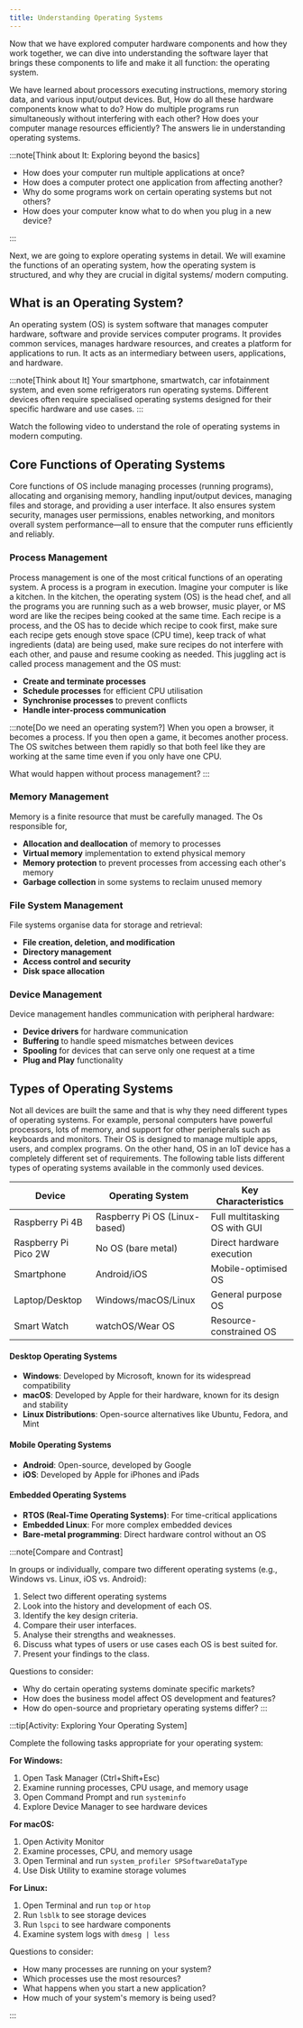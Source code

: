 ```yaml
---
title: Understanding Operating Systems
---
```



Now that we have explored computer hardware components and how they work together, we can dive into understanding the software layer that brings these components to life and make it all function: the operating system.

We have learned about processors executing instructions, memory storing data, and various input/output devices. But, How do all these hardware components know what to do? How do multiple programs run simultaneously without interfering with each other? How does your computer manage resources efficiently? The answers lie in understanding operating systems.

:::note[Think about It: Exploring beyond the basics]

- How does your computer run multiple applications at once?
- How does a computer protect one application from affecting another?
- Why do some programs work on certain operating systems but not others?
- How does your computer know what to do when you plug in a new device?
  
:::

Next, we are going to explore operating systems in detail. We will examine the functions of an operating system, how the operating system is structured, and why they are crucial in digital systems/ modern computing.

## What is an Operating System?

An operating system (OS) is system software that manages computer hardware, software and provide services computer programs. It provides common services, manages hardware resources, and creates a platform for applications to run. It acts as an intermediary between users, applications, and hardware.

:::note[Think about It]
Your smartphone, smartwatch, car infotainment system, and even some refrigerators run operating systems. Different devices often require specialised operating systems designed for their specific hardware and use cases.
:::

Watch the following video to understand the role of operating systems in modern computing.

<div class='not-content'>
  <YouTube id='fkGCLIQx1MI' params='fs=1&modestbranding=1&rel=0&autoplay=1' />
</div>


## Core Functions of Operating Systems
Core functions of OS include managing processes (running programs), allocating and organising memory, handling input/output devices, managing files and storage, and providing a user interface. It also ensures system security, manages user permissions, enables networking, and monitors overall system performance—all to ensure that the computer runs efficiently and reliably.

### Process Management

Process management is one of the most critical functions of an operating system. A process is a program in execution. Imagine your computer is like a kitchen. In the kitchen, the operating system (OS) is the head chef, and all the programs you are running such as a web browser, music player, or MS word are like the recipes being cooked at the same time. Each recipe is a process, and the OS has to decide which recipe to cook first, make sure each recipe gets enough stove space (CPU time), keep track of what ingredients (data) are being used, make sure recipes do not interfere with each other, and pause and resume cooking as needed. This juggling act is called process management and the OS must:

- **Create and terminate processes**
- **Schedule processes** for efficient CPU utilisation
- **Synchronise processes** to prevent conflicts
- **Handle inter-process communication**

:::note[Do we need an operating system?]
When you open a browser, it becomes a process. If you then open a game, it becomes another process. The OS switches between them rapidly so that both feel like they are working at the same time even if you only have one CPU.

What would happen without process management?
:::

### Memory Management

Memory is a finite resource that must be carefully managed. The Os responsible for, 

- **Allocation and deallocation** of memory to processes
- **Virtual memory** implementation to extend physical memory
- **Memory protection** to prevent processes from accessing each other's memory
- **Garbage collection** in some systems to reclaim unused memory

### File System Management

File systems organise data for storage and retrieval:

- **File creation, deletion, and modification**
- **Directory management**
- **Access control and security**
- **Disk space allocation**

### Device Management

Device management handles communication with peripheral hardware:

- **Device drivers** for hardware communication
- **Buffering** to handle speed mismatches between devices
- **Spooling** for devices that can serve only one request at a time
- **Plug and Play** functionality

## Types of Operating Systems

Not all devices are built the same and that is why they need different types of operating systems. For example, personal computers have powerful processors, lots of memory, and support for other peripherals such as keyboards and monitors. Their OS is designed to manage multiple apps, users, and complex programs. On the other hand, OS in an IoT device has a completely different set of requirements.  The following table lists different types of operating systems available in the commonly used devices. 

| Device               | Operating System              | Key Characteristics           |
| -------------------- | ----------------------------- | ----------------------------- |
| Raspberry Pi 4B      | Raspberry Pi OS (Linux-based) | Full multitasking OS with GUI |
| Raspberry Pi Pico 2W | No OS (bare metal)            | Direct hardware execution     |
| Smartphone           | Android/iOS                   | Mobile-optimised OS           |
| Laptop/Desktop       | Windows/macOS/Linux           | General purpose OS            |
| Smart Watch          | watchOS/Wear OS               | Resource-constrained OS       |

#### Desktop Operating Systems

- **Windows**: Developed by Microsoft, known for its widespread compatibility
- **macOS**: Developed by Apple for their hardware, known for its design and stability
- **Linux Distributions**: Open-source alternatives like Ubuntu, Fedora, and Mint

#### Mobile Operating Systems

- **Android**: Open-source, developed by Google
- **iOS**: Developed by Apple for iPhones and iPads

#### Embedded Operating Systems

- **RTOS (Real-Time Operating Systems)**: For time-critical applications
- **Embedded Linux**: For more complex embedded devices
- **Bare-metal programming**: Direct hardware control without an OS


:::note[Compare and Contrast]

In groups or individually, compare two different operating systems (e.g., Windows vs. Linux, iOS vs. Android):

1. Select two different operating systems 
2. Look into the history and development of each OS.
3. Identify the key design criteria.
4. Compare their user interfaces.
5. Analyse their strengths and weaknesses.
6. Discuss what types of users or use cases each OS is best suited for.
7. Present your findings to the class.

Questions to consider:
- Why do certain operating systems dominate specific markets?
- How does the business model affect OS development and features?
- How do open-source and proprietary operating systems differ?
:::



:::tip[Activity: Exploring Your Operating System]

Complete the following tasks appropriate for your operating system:

**For Windows:**
1. Open Task Manager (Ctrl+Shift+Esc)
2. Examine running processes, CPU usage, and memory usage
3. Open Command Prompt and run `systeminfo`
4. Explore Device Manager to see hardware devices

**For macOS:**
1. Open Activity Monitor
2. Examine processes, CPU, and memory usage
3. Open Terminal and run `system_profiler SPSoftwareDataType`
4. Use Disk Utility to examine storage volumes

**For Linux:**
1. Open Terminal and run `top` or `htop`
2. Run `lsblk` to see storage devices
3. Run `lspci` to see hardware components
4. Examine system logs with `dmesg | less`

Questions to consider:
- How many processes are running on your system?
- Which processes use the most resources?
- What happens when you start a new application?
- How much of your system's memory is being used?
  
:::
